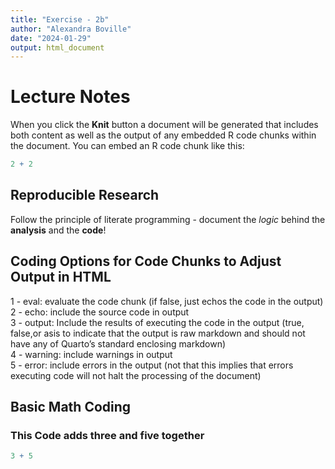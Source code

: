 ```yaml
---
title: "Exercise - 2b"
author: "Alexandra Boville"
date: "2024-01-29"
output: html_document
---
```


# Lecture Notes

When you click the **Knit** button a document will be generated that includes both content as well as the output of any embedded R code chunks within the document. You can embed an R code chunk like this:

```r
2 + 2
```

## Reproducible Research

Follow the principle of literate programming - document the *logic* behind the **analysis** and the **code**!

## Coding Options for Code Chunks to Adjust Output in HTML

1 - eval: evaluate the code chunk (if false, just echos the code in the output)   
2 - echo: include the source code in output   
3 - output: Include the results of executing the code in the output (true, false,or asis to indicate that the output is raw markdown and should not have any of Quarto’s standard enclosing markdown)   
4 - warning: include warnings in output   
5 - error: include errors in the output (not that this implies that errors executing code will not halt the processing of the document)   

## Basic Math Coding

### This Code adds three and five together

```r

3 + 5

```



